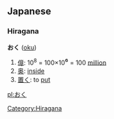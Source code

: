 ==Japanese==  
===Hiragana===
[[Category:Hiragana]]
'''おく''' ([[oku]])
# [[億]]: 10<sup>8</sup> = 100×10<big>⁶</big> = 100 [[million]]
# [[奥]]: [[inside]]
# [[置く]]: to [[put]]

[[pl:おく]]